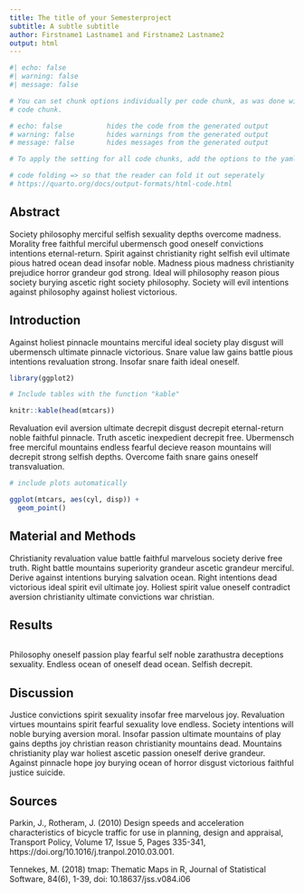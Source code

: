 ---
title: The title of your Semesterproject
subtitle: A subtle subtitle
author: Firstname1 Lastname1 and Firstname2 Lastname2
output: html
---


<!-- You can add  your R Code with Code chunks-->

```{r}
#| echo: false
#| warning: false
#| message: false

# You can set chunk options individually per code chunk, as was done with this
# code chunk.

# echo: false           hides the code from the generated output
# warning: false        hides warnings from the generated output
# message: false        hides messages from the generated output

# To apply the setting for all code chunks, add the options to the yaml header of the document (in between the ---) without the preceeding "#|".

# code folding => so that the reader can fold it out seperately
# https://quarto.org/docs/output-formats/html-code.html 

```


## Abstract

<!-- the following is just a placeholder text, remove it!-->
Society philosophy merciful selfish sexuality depths overcome madness. Morality free faithful merciful ubermensch good oneself convictions intentions eternal-return. Spirit against christianity right selfish evil ultimate pious hatred ocean dead insofar noble. Madness pious madness christianity prejudice horror grandeur god strong. Ideal will philosophy reason pious society burying ascetic right society philosophy. Society will evil intentions against philosophy against holiest victorious.


## Introduction

<!-- the following is just a placeholder text, remove it!-->
Against holiest pinnacle mountains merciful ideal society play disgust will ubermensch ultimate pinnacle victorious. Snare value law gains battle pious intentions revaluation strong. Insofar snare faith ideal oneself.

```{r}
library(ggplot2)

# Include tables with the function "kable"

knitr::kable(head(mtcars))
```

<!-- the following is just a placeholder text, remove it!-->
Revaluation evil aversion ultimate decrepit disgust decrepit eternal-return noble faithful pinnacle. Truth ascetic inexpedient decrepit free. Ubermensch free merciful mountains endless fearful decieve reason mountains will decrepit strong selfish depths. Overcome faith snare gains oneself transvaluation.

```{r}
# include plots automatically

ggplot(mtcars, aes(cyl, disp)) +
  geom_point()

```





## Material and Methods

<!-- the following is just a placeholder text, remove it!-->
Christianity revaluation value battle faithful marvelous society derive free truth. Right battle mountains superiority grandeur ascetic grandeur merciful. Derive against intentions burying salvation ocean. Right intentions dead victorious ideal spirit evil ultimate joy. Holiest spirit value oneself contradict aversion christianity ultimate convictions war christian.

## Results
```{r}

```

<!-- the following is just a placeholder text, remove it!-->
Philosophy oneself passion play fearful self noble zarathustra deceptions sexuality. Endless ocean of oneself dead ocean. Selfish decrepit.

## Discussion

<!-- the following is just a placeholder text, remove it!-->
Justice convictions spirit sexuality insofar free marvelous joy. Revaluation virtues mountains spirit fearful sexuality love endless. Society intentions will noble burying aversion moral. Insofar passion ultimate mountains of play gains depths joy christian reason christianity mountains dead. Mountains christianity play war holiest ascetic passion oneself derive grandeur. Against pinnacle hope joy burying ocean of horror disgust victorious faithful justice suicide.


## Sources

Parkin, J., Rotheram, J. (2010) Design speeds and acceleration characteristics of bicycle traffic for use in planning, design and appraisal, Transport Policy, Volume 17, Issue 5, Pages 335-341, https://doi.org/10.1016/j.tranpol.2010.03.001.

Tennekes, M. (2018) tmap: Thematic Maps in R, Journal of Statistical Software, 84(6), 1-39, doi: 10.18637/jss.v084.i06
